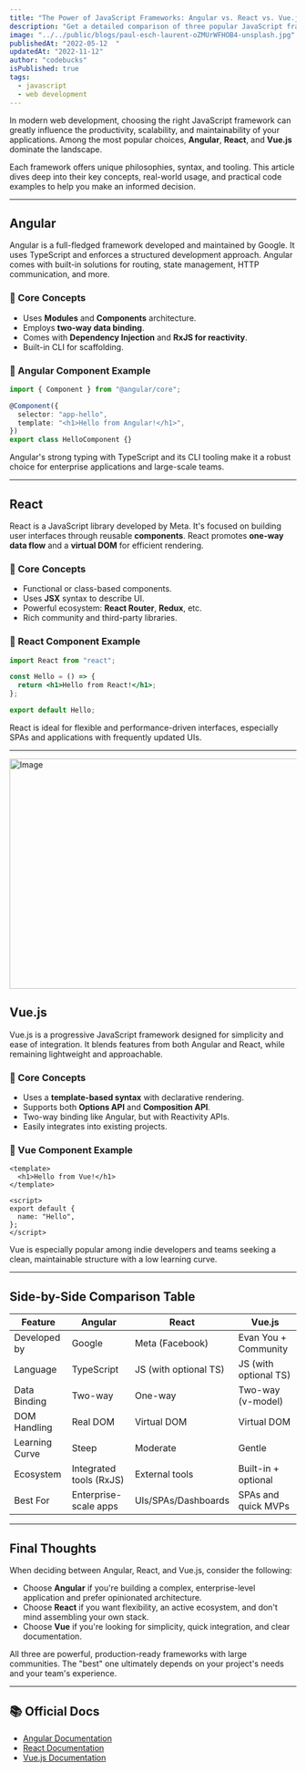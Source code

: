```yaml
---
title: "The Power of JavaScript Frameworks: Angular vs. React vs. Vue.js"
description: "Get a detailed comparison of three popular JavaScript frameworks - Angular, React, and Vue.js. Understand the strengths, weaknesses, and use cases for each framework to make an informed decision for your next web development project."
image: "../../public/blogs/paul-esch-laurent-oZMUrWFHOB4-unsplash.jpg"
publishedAt: "2022-05-12  "
updatedAt: "2022-11-12"
author: "codebucks"
isPublished: true
tags:
  - javascript
  - web development
---
```


In modern web development, choosing the right JavaScript framework can greatly influence the productivity, scalability, and maintainability of your applications. Among the most popular choices, **Angular**, **React**, and **Vue.js** dominate the landscape.

Each framework offers unique philosophies, syntax, and tooling. This article dives deep into their key concepts, real-world usage, and practical code examples to help you make an informed decision.

---

## Angular

Angular is a full-fledged framework developed and maintained by Google. It uses TypeScript and enforces a structured development approach. Angular comes with built-in solutions for routing, state management, HTTP communication, and more.

### 🧠 Core Concepts

- Uses **Modules** and **Components** architecture.
- Employs **two-way data binding**.
- Comes with **Dependency Injection** and **RxJS for reactivity**.
- Built-in CLI for scaffolding.

### 🔧 Angular Component Example

```ts showLineNumbers {1-4} /components/ title="hello.component.ts" caption="Basic Angular component"
import { Component } from "@angular/core";

@Component({
  selector: "app-hello",
  template: "<h1>Hello from Angular!</h1>",
})
export class HelloComponent {}
```

Angular's strong typing with TypeScript and its CLI tooling make it a robust choice for enterprise applications and large-scale teams.

---

## React

React is a JavaScript library developed by Meta. It's focused on building user interfaces through reusable **components**. React promotes **one-way data flow** and a **virtual DOM** for efficient rendering.

### 🧠 Core Concepts

- Functional or class-based components.
- Uses **JSX** syntax to describe UI.
- Powerful ecosystem: **React Router**, **Redux**, etc.
- Rich community and third-party libraries.

### 🔧 React Component Example

```jsx showLineNumbers {1-4} /components/ title="Hello.jsx" caption="Basic React functional component"
import React from "react";

const Hello = () => {
  return <h1>Hello from React!</h1>;
};

export default Hello;
```

React is ideal for flexible and performance-driven interfaces, especially SPAs and applications with frequently updated UIs.

---

<Image
  src="/blogs/paul-esch-laurent-oZMUrWFHOB4-unsplash.jpg"
  width="718"
  height="404"
  alt="Image"
  sizes="100vw"
/>
## Vue.js

Vue.js is a progressive JavaScript framework designed for simplicity and ease of integration. It blends features from both Angular and React, while remaining lightweight and approachable.

### 🧠 Core Concepts

- Uses a **template-based syntax** with declarative rendering.
- Supports both **Options API** and **Composition API**.
- Two-way binding like Angular, but with Reactivity APIs.
- Easily integrates into existing projects.

### 🔧 Vue Component Example

```vue showLineNumbers {1-6} /components/ title="Hello.vue" caption="Basic Vue single-file component"
<template>
  <h1>Hello from Vue!</h1>
</template>

<script>
export default {
  name: "Hello",
};
</script>
```

Vue is especially popular among indie developers and teams seeking a clean, maintainable structure with a low learning curve.

---

## Side-by-Side Comparison Table

| Feature        | Angular                 | React                 | Vue.js                |
| -------------- | ----------------------- | --------------------- | --------------------- |
| Developed by   | Google                  | Meta (Facebook)       | Evan You + Community  |
| Language       | TypeScript              | JS (with optional TS) | JS (with optional TS) |
| Data Binding   | Two-way                 | One-way               | Two-way (v-model)     |
| DOM Handling   | Real DOM                | Virtual DOM           | Virtual DOM           |
| Learning Curve | Steep                   | Moderate              | Gentle                |
| Ecosystem      | Integrated tools (RxJS) | External tools        | Built-in + optional   |
| Best For       | Enterprise-scale apps   | UIs/SPAs/Dashboards   | SPAs and quick MVPs   |

---

## Final Thoughts

When deciding between Angular, React, and Vue.js, consider the following:

- Choose **Angular** if you're building a complex, enterprise-level application and prefer opinionated architecture.
- Choose **React** if you want flexibility, an active ecosystem, and don't mind assembling your own stack.
- Choose **Vue** if you're looking for simplicity, quick integration, and clear documentation.

All three are powerful, production-ready frameworks with large communities. The "best" one ultimately depends on your project's needs and your team's experience.

---

## 📚 Official Docs

- [Angular Documentation](https://angular.io/docs)
- [React Documentation](https://reactjs.org/docs/getting-started.html)
- [Vue.js Documentation](https://vuejs.org/guide/)

